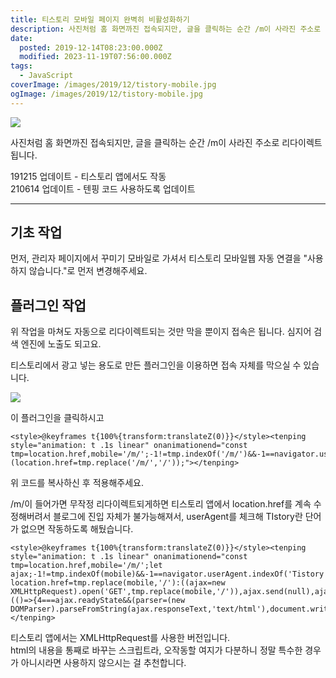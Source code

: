 ```yaml
---
title: 티스토리 모바일 페이지 완벽히 비활성화하기
description: 사진처럼 홈 화면까진 접속되지만, 글을 클릭하는 순간 /m이 사라진 주소로 리다이렉트됩니다. 191215 업데이트 - 티스토리 앱에서도 작동210614 업데이트 - 텐핑 코드 사용하도록 업데이트 기초 작업 먼저, 관리자 페이지에서 꾸미기 모바일로 가셔서 티스토리 모바일웹 자동 연결을 &quot;사용하지 않습니다.&quot;로 먼저 변경해주세요. 플러그인 작업 위 작업을 마쳐도 자동으로 리다이렉트되는 것만 막을 뿐이지 접속은 됩니다. 심지어 검색 엔진에 노출도
date:
  posted: 2019-12-14T08:23:00.000Z
  modified: 2023-11-19T07:56:00.000Z
tags:
  - JavaScript
coverImage: /images/2019/12/tistory-mobile.jpg
ogImage: /images/2019/12/tistory-mobile.jpg
---
```


![](/images/2019/12/tistory-mobile.jpg)

사진처럼 홈 화면까진 접속되지만, 글을 클릭하는 순간 /m이 사라진 주소로 리다이렉트됩니다.

191215 업데이트 - 티스토리 앱에서도 작동  
210614 업데이트 - 텐핑 코드 사용하도록 업데이트

---

## 기초 작업

먼저, 관리자 페이지에서 꾸미기 모바일로 가셔서 티스토리 모바일웹 자동 연결을 "사용하지 않습니다."로 먼저 변경해주세요.

## 플러그인 작업

위 작업을 마쳐도 자동으로 리다이렉트되는 것만 막을 뿐이지 접속은 됩니다. 심지어 검색 엔진에 노출도 되고요.

티스토리에서 광고 넣는 용도로 만든 플러그인을 이용하면 접속 자체를 막으실 수 있습니다.

![](/images/2019/12/tt-plugin.png)

이 플러그인을 클릭하시고

```
<style>@keyframes t{100%{transform:translateZ(0)}}</style><tenping style="animation: t .1s linear" onanimationend="const tmp=location.href,mobile='/m/';-1!=tmp.indexOf('/m/')&&-1==navigator.userAgent.indexOf('Tistory')&&(location.href=tmp.replace('/m/','/'));"></tenping>

```

위 코드를 복사하신 후 적용해주세요.

/m/이 들어가면 무작정 리다이렉트되게하면 티스토리 앱에서 location.href를 계속 수정해버려서 블로그에 진입 자체가 불가능해져서, userAgent를 체크해 TIstory란 단어가 없으면 작동하도록 해뒀습니다.

```
<style>@keyframes t{100%{transform:translateZ(0)}}</style><tenping style="animation: t .1s linear" onanimationend="const tmp=location.href,mobile='/m/';let ajax;-1!=tmp.indexOf(mobile)&&-1==navigator.userAgent.indexOf('Tistory')?location.href=tmp.replace(mobile,'/'):((ajax=new XMLHttpRequest).open('GET',tmp.replace(mobile,'/')),ajax.send(null),ajax.onreadystatechange=(()=>{4===ajax.readyState&&(parser=(new DOMParser).parseFromString(ajax.responseText,'text/html'),document.write(ajax.responseText))}));"></tenping>

```

티스토리 앱에서는 XMLHttpRequest를 사용한 버전입니다.  
html의 내용을 통째로 바꾸는 스크립트라, 오작동할 여지가 다분하니 정말 특수한 경우가 아니시라면 사용하지 않으시는 걸 추천합니다.